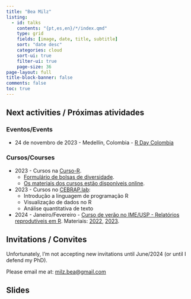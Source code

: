 ```yaml
---
title: "Bea Milz"
listing:
  - id: talks
    contents: "{pt,es,en}/*/index.qmd"
    type: grid
    fields: [image, date, title, subtitle]
    sort: "date desc"
    categories: cloud
    sort-ui: true
    filter-ui: true
    page-size: 36     
page-layout: full
title-block-banner: false
comments: false
toc: true
---
```


## Next activities / Próximas atividades

### Eventos/Events

-   24 de novembro de 2023 - Medellín, Colombia - [R Day Colombia](https://rday-colombia.github.io/2023/)

### Cursos/Courses

-   2023 - Cursos na [Curso-R](https://curso-r.com/).
    -   [Formulário de bolsas de diversidade](https://forms.gle/KpALbhvHXu9aVKXTA).
    -   [Os materiais dos cursos estão disponíveis online](https://curso-r.com/material/).
-   2023 - Cursos no [CEBRAP.lab](https://cebrap.org.br/cebrap-lab/):
    -   Introdução a linguagem de programação R
    -   Visualização de dados no R
    -   Análise quantitativa de texto
-   2024 - Janeiro/Fevereiro - [Curso de verão no IME/USP - Relatórios reprodutíveis em R](https://www.ime.usp.br/~verao/). Materiais: [2022](https://beatrizmilz.github.io/2022-curso-de-verao-ime-usp-relatorios/trabalho_final.html), [2023](https://beatrizmilz.github.io/2023-curso-de-verao-ime-usp-relatorios/).

## Invitations / Convites

Unfortunately, I'm not accepting new invitations until June/2024 (or until I defend my PhD).

Please email me at: [milz.bea\@gmail.com](mailto:milz.bea@gmail.com)

## Slides

::: {#talks}
:::
